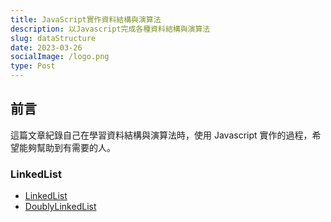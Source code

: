 ```yaml
---
title: JavaScript實作資料結構與演算法
description: 以Javascript完成各種資料結構與演算法
slug: dataStructure
date: 2023-03-26
socialImage: /logo.png
type: Post
---
```


## 前言

這篇文章紀錄自己在學習資料結構與演算法時，使用 Javascript 實作的過程，希望能夠幫助到有需要的人。

### LinkedList

- [LinkedList](/posts/linkedList)
- [DoublyLinkedList](/posts/doublyLinkedList)
